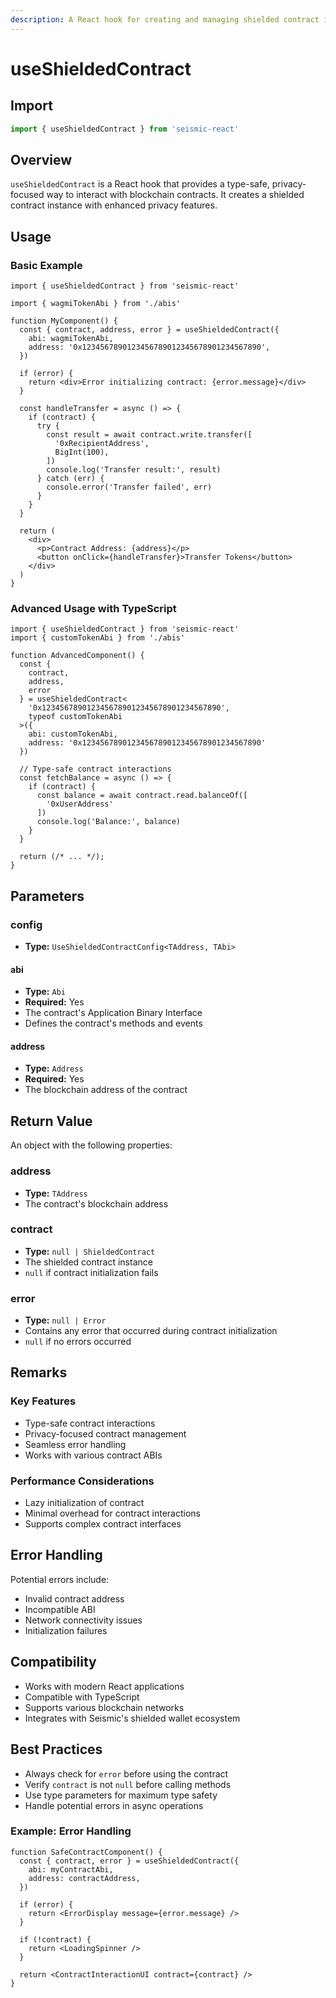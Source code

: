 ```yaml
---
description: A React hook for creating and managing shielded contract interactions with type-safe and privacy-focused capabilities.
---
```


# useShieldedContract

## Import

```ts
import { useShieldedContract } from 'seismic-react'
```

## Overview

`useShieldedContract` is a React hook that provides a type-safe, privacy-focused way to interact with blockchain contracts. It creates a shielded contract instance with enhanced privacy features.

## Usage

### Basic Example

```tsx
import { useShieldedContract } from 'seismic-react'

import { wagmiTokenAbi } from './abis'

function MyComponent() {
  const { contract, address, error } = useShieldedContract({
    abi: wagmiTokenAbi,
    address: '0x1234567890123456789012345678901234567890',
  })

  if (error) {
    return <div>Error initializing contract: {error.message}</div>
  }

  const handleTransfer = async () => {
    if (contract) {
      try {
        const result = await contract.write.transfer([
          '0xRecipientAddress',
          BigInt(100),
        ])
        console.log('Transfer result:', result)
      } catch (err) {
        console.error('Transfer failed', err)
      }
    }
  }

  return (
    <div>
      <p>Contract Address: {address}</p>
      <button onClick={handleTransfer}>Transfer Tokens</button>
    </div>
  )
}
```

### Advanced Usage with TypeScript

```tsx
import { useShieldedContract } from 'seismic-react'
import { customTokenAbi } from './abis'

function AdvancedComponent() {
  const {
    contract,
    address,
    error
  } = useShieldedContract<
    '0x1234567890123456789012345678901234567890',
    typeof customTokenAbi
  >({
    abi: customTokenAbi,
    address: '0x1234567890123456789012345678901234567890'
  })

  // Type-safe contract interactions
  const fetchBalance = async () => {
    if (contract) {
      const balance = await contract.read.balanceOf([
        '0xUserAddress'
      ])
      console.log('Balance:', balance)
    }
  }

  return (/* ... */);
}
```

## Parameters

### config

- **Type:** `UseShieldedContractConfig<TAddress, TAbi>`

#### abi

- **Type:** `Abi`
- **Required:** Yes
- The contract's Application Binary Interface
- Defines the contract's methods and events

#### address

- **Type:** `Address`
- **Required:** Yes
- The blockchain address of the contract

## Return Value

An object with the following properties:

### address

- **Type:** `TAddress`
- The contract's blockchain address

### contract

- **Type:** `null | ShieldedContract`
- The shielded contract instance
- `null` if contract initialization fails

### error

- **Type:** `null | Error`
- Contains any error that occurred during contract initialization
- `null` if no errors occurred

## Remarks

### Key Features

- Type-safe contract interactions
- Privacy-focused contract management
- Seamless error handling
- Works with various contract ABIs

### Performance Considerations

- Lazy initialization of contract
- Minimal overhead for contract interactions
- Supports complex contract interfaces

## Error Handling

Potential errors include:

- Invalid contract address
- Incompatible ABI
- Network connectivity issues
- Initialization failures

## Compatibility

- Works with modern React applications
- Compatible with TypeScript
- Supports various blockchain networks
- Integrates with Seismic's shielded wallet ecosystem

## Best Practices

- Always check for `error` before using the contract
- Verify `contract` is not `null` before calling methods
- Use type parameters for maximum type safety
- Handle potential errors in async operations

### Example: Error Handling

```tsx
function SafeContractComponent() {
  const { contract, error } = useShieldedContract({
    abi: myContractAbi,
    address: contractAddress,
  })

  if (error) {
    return <ErrorDisplay message={error.message} />
  }

  if (!contract) {
    return <LoadingSpinner />
  }

  return <ContractInteractionUI contract={contract} />
}
```
